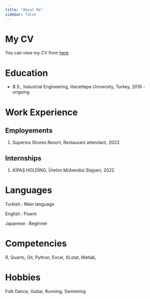 ```yaml
---
title: "About Me"
sidebar: false 
---
```


# My CV

You can view my CV from [here](<https://www.dropbox.com/scl/fi/s21plgj9kvvvohcyumnc8/cv_ustunol_10.23.pdf?rlkey=lfheji87hw8c3u5joguqxugng&dl=0>)

# Education

-   B.S., Industrial Engineering, Hacettepe University, Turkey, 2019 - ongoing.

# Work Experience

## Employements

1.  Superios Shores Resort, Restaurant attendant, 2023

## Internships

1.  KİPAŞ HOLDİNG, Üretim Mühendisi Stajyeri, 2022

# Languages

Turkish : Main language

English : Fluent

Japanese : Beginner

# Competencies

R, Quarto, Git, Python, Excel, XLstat, Matlab,

# Hobbies

Folk Dance, Guitar, Running, Swimming
